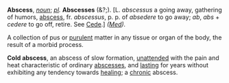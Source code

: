 '''Abscess''', ''[[noun (part of speech)|noun]]''; ''[[pl (source)|pl]].'' '''Abscesses''' (&?;). [L. ''abscessus'' a going away, gathering of humors, [[abscess]], fr. ''abscessus'', p. p. of ''absedere'' to go away; ''ab'', ''abs'' + ''cedere'' to go off, retire. See [[Cede]].] ''([[Med (subject)|Med]]).''

A collection of pus or [[purulent]] matter in any tissue or organ of the body, the result of a morbid process.

'''Cold abscess''', an abscess of slow formation, [[unattended]] with the pain and heat characteristic of ordinary [[abscesses]], and [[lasting]] for years without exhibiting any tendency towards [[healing]]; a [[chronic]] abscess.